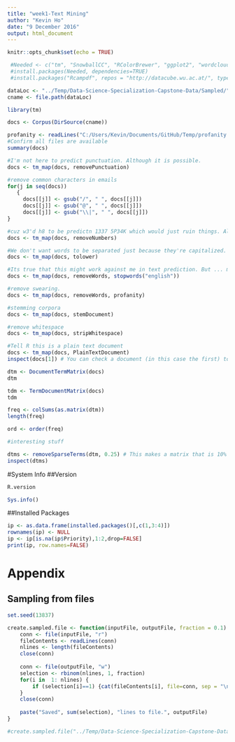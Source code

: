 ```yaml
---
title: "week1-Text Mining"
author: "Kevin Ho"
date: "9 December 2016"
output: html_document
---
```


```r
knitr::opts_chunk$set(echo = TRUE)
```


```r
 #Needed <- c("tm", "SnowballCC", "RColorBrewer", "ggplot2", "wordcloud", "biclust", "cluster", "igraph", "fpc")   
 #install.packages(Needed, dependencies=TRUE)   
 #install.packages("Rcampdf", repos = "http://datacube.wu.ac.at/", type = "source")    
```

```r
dataLoc <- "../Temp/Data-Science-Specialization-Capstone-Data/Sampled/"
cname <- file.path(dataLoc)   
```


```r
library(tm)   

docs <- Corpus(DirSource(cname))   

profanity <- readLines("C:/Users/Kevin/Documents/GitHub/Temp/profanity.txt")
#Confirm all files are available
summary(docs)   
```

```r
#I'm not here to predict punctuation. Although it is possible.
docs <- tm_map(docs, removePunctuation) 

#remove common characters in emails
for(j in seq(docs))   
   {   
     docs[[j]] <- gsub("/", " ", docs[[j]])   
     docs[[j]] <- gsub("@", " ", docs[[j]])   
     docs[[j]] <- gsub("\\|", " ", docs[[j]])   
}   

#cuz w3'd h8 to be predictn 1337 5P34K which would just ruin things. Also it kinda forces language to drift slower. More inertia.
docs <- tm_map(docs, removeNumbers)   

#We don't want words to be separated just because they're capitalized. Although the 'US' (America) becoming 'us' is a problem
docs <- tm_map(docs, tolower)   

#Its true that this might work against me in text prediction. But ... meh I can take this out later. It'll be better for context analysis
docs <- tm_map(docs, removeWords, stopwords("english")) 

#remove swearing. 
docs <- tm_map(docs, removeWords, profanity)   

#stemming corpora
docs <- tm_map(docs, stemDocument) 

#remove whitespace
docs <- tm_map(docs, stripWhitespace)  

#Tell R this is a plain text document
docs <- tm_map(docs, PlainTextDocument)   
inspect(docs[1]) # You can check a document (in this case the first) to see if it worked.  
```


```r
dtm <- DocumentTermMatrix(docs)   
dtm

tdm <- TermDocumentMatrix(docs)   
tdm   

```

```r
freq <- colSums(as.matrix(dtm))   
length(freq)

ord <- order(freq)   
```

```r
#interesting stuff

dtms <- removeSparseTerms(dtm, 0.25) # This makes a matrix that is 10% empty space, maximum.   
inspect(dtms)
```
#System Info
##Version
```r
R.version

Sys.info()
```

##Installed Packages
```r
ip <- as.data.frame(installed.packages()[,c(1,3:4)])
rownames(ip) <- NULL
ip <- ip[is.na(ip$Priority),1:2,drop=FALSE]
print(ip, row.names=FALSE)
```

# Appendix
## Sampling from files
```r

set.seed(13837)

create.sampled.file <- function(inputFile, outputFile, fraction = 0.1) {
    conn <- file(inputFile, "r")
    fileContents <- readLines(conn)
    nlines <- length(fileContents)
    close(conn)
    
    conn <- file(outputFile, "w")
    selection <- rbinom(nlines, 1, fraction)
    for(i in  1: nlines) {
        if (selection[i]==1) {cat(fileContents[i], file=conn, sep = "\n")}
    }
    close(conn)
    
    paste("Saved", sum(selection), "lines to file.", outputFile)
}

#create.sampled.file("../Temp/Data-Science-Specialization-Capstone-Data/en_US.news.txt","../Temp/Data-Science-Specialization-Capstone-Data/Sampled/en_US.news_Sampled.txt", fraction = 0.001)

```